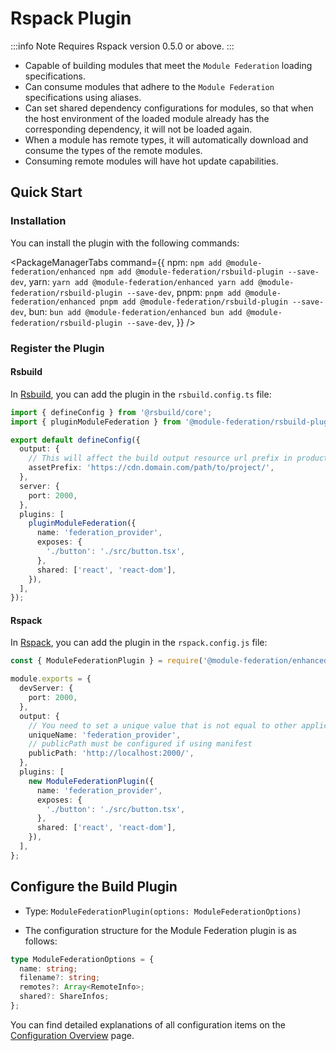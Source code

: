 # Rspack Plugin

:::info Note
Requires Rspack version 0.5.0 or above.
:::

- Capable of building modules that meet the `Module Federation` loading specifications.
- Can consume modules that adhere to the `Module Federation` specifications using aliases.
- Can set shared dependency configurations for modules, so that when the host environment of the loaded module already has the corresponding dependency, it will not be loaded again.
- When a module has remote types, it will automatically download and consume the types of the remote modules.
- Consuming remote modules will have hot update capabilities.

## Quick Start

### Installation

You can install the plugin with the following commands:


<PackageManagerTabs
  command={{
    npm: `
npm add @module-federation/enhanced
npm add @module-federation/rsbuild-plugin --save-dev
    `,
    yarn: `
yarn add @module-federation/enhanced
yarn add @module-federation/rsbuild-plugin --save-dev
    `,
    pnpm: `
pnpm add @module-federation/enhanced
pnpm add @module-federation/rsbuild-plugin --save-dev
    `,
    bun: `
bun add @module-federation/enhanced
bun add @module-federation/rsbuild-plugin --save-dev
    `,
  }}
/>

### Register the Plugin

#### Rsbuild

In [Rsbuild](https://rsbuild.dev/), you can add the plugin in the `rsbuild.config.ts` file:

```ts title='rsbuild.config.js'
import { defineConfig } from '@rsbuild/core';
import { pluginModuleFederation } from '@module-federation/rsbuild-plugin';

export default defineConfig({
  output: {
    // This will affect the build output resource url prefix in production env
    assetPrefix: 'https://cdn.domain.com/path/to/project/',
  },
  server: {
    port: 2000,
  },
  plugins: [
    pluginModuleFederation({
      name: 'federation_provider',
      exposes: {
        './button': './src/button.tsx',
      },
      shared: ['react', 'react-dom'],
    }),
  ],
});
```

#### Rspack

In [Rspack](https://rspack.dev/), you can add the plugin in the `rspack.config.js` file:

```ts title="rspack.config.js"
const { ModuleFederationPlugin } = require('@module-federation/enhanced/rspack');

module.exports = {
  devServer: {
    port: 2000,
  },
  output: {
    // You need to set a unique value that is not equal to other applications
    uniqueName: 'federation_provider',
    // publicPath must be configured if using manifest
    publicPath: 'http://localhost:2000/',
  },
  plugins: [
    new ModuleFederationPlugin({
      name: 'federation_provider',
      exposes: {
        './button': './src/button.tsx',
      },
      shared: ['react', 'react-dom'],
    }),
  ],
};
```

## Configure the Build Plugin

- Type: `ModuleFederationPlugin(options: ModuleFederationOptions)`

- The configuration structure for the Module Federation plugin is as follows:

```ts
type ModuleFederationOptions = {
  name: string;
  filename?: string;
  remotes?: Array<RemoteInfo>;
  shared?: ShareInfos;
};
```

You can find detailed explanations of all configuration items on the [Configuration Overview](../../configure/index) page.
